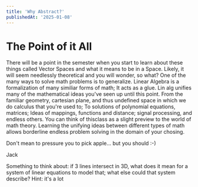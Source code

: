 ```yaml
---
title: 'Why Abstract?'
publishedAt: '2025-01-08'
---
```


# The Point of it All

There will be a point in the semester when you start to learn about these things called Vector Spaces and what it means to be in a Space.
Likely, it will seem needlessly theoretical and you will wonder, so what? One of the many ways to solve math problems is to generalize.
Linear Algebra is a formalization of many similiar forms of math; It acts as a glue. Lin alg unifies many of the mathematical ideas you've 
seen up until this point. From the familiar geometry, cartesian plane, and thus undefined space in which we do calculus that you're
used to; To solutions of polynomial equations, matrices; Ideas of mappings, functions and distance; signal processing, and endless others. 
You can think of thisclass as a slight preview to the world of math theory. Learning the unifying ideas between different types of math 
allows borderline endless problem solving in the domain of your chosing.

Don't mean to pressure you to pick apple... but you should :-)

Jack

Something to think about: 
if 3 lines intersect in 3D, what does it mean for a system of linear equations to model that; what else could that system describe?
Hint: it's a lot
